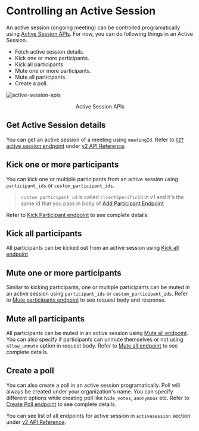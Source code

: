 # Controlling an Active Session
An active session (ongoing meeting) can be controlled programatically using [Active Session APIs](/api/v2/#/operations/GetActiveSession). For now, you can do following things in an Active Session.
* Fetch active session details.
* Kick one or more participants.
* Kick all participants.
* Mute one or more participants.
* Mute all participants.
* Create a poll.

![active-session-apis](/active-session-apis.gif)
<figcaption align="center">Active Session APIs</figcaption>

## Get Active Session details
You can get an active session of a meeting using `meetingId`. Refer to [`GET` active session endpoint](/api/v2/#/operations/GetActiveSession) under [v2 API Reference](/api/v2/#/).

## Kick one or more participants
You can kick one or multiple participants from an active session using `participant_ids` or `custom_participant_ids`.

> `custom_participant_id` is called `clientSpecificId` in v1 and it's the same id that you pass in body of [Add Participant Endpoint](/api/#/operations/addParticipant)

Refer to [Kick Participant endpoint](/api/v2/#/operations/KickPartcipants) to see complete details.

## Kick all participants
All participants can be kicked out from an active session using [Kick all endpoint](/api/v2/#/operations/KickAllParticipants)

## Mute one or more participants
Similar to kicking participants, one or multiple participants can be muted in an active session using `participant_ids` or `custom_participant_ids`. Refer to [Mute participants endpoint](/api/v2/#/operations/MuteParticipants) to see request body and response.

## Mute all participants
All participants can be muted in an active session using [Mute all endpoint](/api/v2/#/operations/MuteAllParticipants). You can also specify if participants can unmute themselves or not using `allow_unmute` option in request body. Refer to [Mute all endpoint](/api/v2/#/operations/MuteAllParticipants) to see complete details.

## Create a poll
You can also create a poll in an active session programatically. Poll will always be created under your organization's name. You can specify different options while creating poll like `hide_votes`, `anonymous` etc. Refer to [Create Poll endpoint](/api/v2/#/operations/CreatePoll) to see complete details.

You can see list of all endpoints for active session in `activesession` section under [v2 API Reference](/api/v2).
